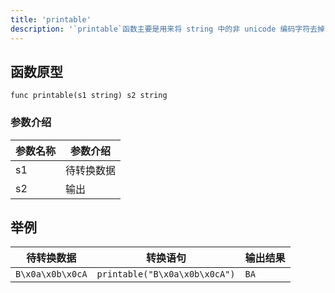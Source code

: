 ```yaml
---
title: 'printable'
description: '`printable`函数主要是用来将 string 中的非 unicode 编码字符去掉'
---
```


## 函数原型

`func printable(s1 string) s2 string`

### 参数介绍

| 参数名称 | 参数介绍  |
|------|-------|
| s1   | 待转换数据 |
| s2   | 输出    |

## 举例


| 待转换数据            | 转换语句                          | 输出结果 |
|------------------|-------------------------------|------|
| `B\x0a\x0b\x0cA` | `printable("B\x0a\x0b\x0cA")` | `BA` |

